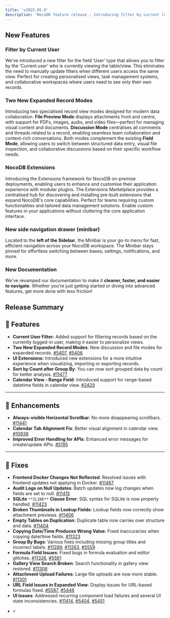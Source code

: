 ```yaml
---
title: 'v2025.05.0'
description: 'NocoDB feature release : Introducing filter by current logged in user, NocoDB extensions and two new expanded record modes'
---
```


## New Features

### Filter by Current User

We’ve introduced a new filter for the field ‘User’ type that allows you to filter by the ‘Current user’ who is currently viewing the table/view. This eliminates the need to manually update filters when different users access the same view. Perfect for creating personalised views, task management systems, and collaborative workspaces where users need to see only their own records.

### Two New Expanded Record Modes

Introducing two specialised record view modes designed for modern data collaboration. **File Preview Mode** displays attachments front and centre, with support for PDFs, images, audio, and video files—perfect for managing visual content and documents. **Discussion Mode** centralises all comments and threads related to a record, enabling seamless team collaboration and context-rich conversations. Both modes complement the existing **Field Mode**, allowing users to switch between structured data entry, visual file inspection, and collaborative discussions based on their specific workflow needs.

### NocoDB Extensions 

Introducing the Extensions framework for NocoDB on-premise deployments, enabling users to enhance and customise their application experience with modular plugins. The Extensions Marketplace provides a centralised hub for discovering and installing pre-built extensions that expand NocoDB's core capabilities. Perfect for teams requiring custom functionalities and tailored data management solutions. Enable custom features in your applications without cluttering the core application interface.

### New side navigation drawer (minibar)

Located to the **left of the Sidebar**, the Minibar is your go-to menu for fast, efficient navigation across your NocoDB workspace. The Minibar stays pinned for effortless switching between bases, settings, notifications, and more.

### New Documentation

We've revamped our documentation to make it **cleaner, faster, and easier to navigate**. Whether you're just getting started or diving into advanced features, get more done with less friction!

## Release Summary 

## 🚀 Features

* **Current User Filter:** Added support for filtering records based on the currently logged-in user, making it easier to personalize views.
* **Two New Expanded Record Modes**: New discussion and file modes for expanded records. [#5407](https://github.com/nocodb/nocodb-ee/issues/5407), [#5406](https://github.com/nocodb/nocodb-ee/issues/5406)
* **UI Extensions:** Introduced new extensions for a more intuitive experience when visualizing, importing or exporting records.
* **Sort by Count after Group By**: You can now sort grouped data by count for better analysis. [#11477](https://github.com/nocodb/nocodb/issues/11477)
* **Calendar View - Range Field**: Introduced support for range-based datetime fields in calendar view. [#2429](https://github.com/nocodb/nocodb-ee/issues/2429)

---

## 🎨 Enhancements

* **Always-visible Horizontal Scrollbar**: No more disappearing scrollbars. [#11441](https://github.com/nocodb/nocodb/issues/11441)
* **Calendar Tab Alignment Fix**: Better visual alignment in calendar view. [#10838](https://github.com/nocodb/nocodb/issues/10838)
* **Improved Error Handling for APIs**: Enhanced error messages for create/update APIs. [#5195](https://github.com/nocodb/nocodb-ee/issues/5195)

---

## 🐞 Fixes

* **Frontend Docker Changes Not Reflected**: Resolved issues with frontend updates not applying in Docker. [#11487](https://github.com/nocodb/nocodb/issues/11487)
* **Audit Logs on Null Updates**: Batch updates now log changes when fields are set to null. [#11415](https://github.com/nocodb/nocodb/issues/11415)
* **SQLite** `**ILIKE**` **Clause Error**: SQL syntax for SQLite is now properly handled. [#11423](https://github.com/nocodb/nocodb/issues/11423)
* **Broken Thumbnails in Lookup Fields**: Lookup fields now correctly show attachment previews. [#11406](https://github.com/nocodb/nocodb/issues/11406)
* **Empty Tables on Duplication**: Duplicate table now carries over structure and data. [#11404](https://github.com/nocodb/nocodb/issues/11404)
* **Copying Date/Time Produces Wrong Value**: Fixed inaccuracies when copying date/time fields. [#11323](https://github.com/nocodb/nocodb/issues/11323)
* **Group By Bugs**: Various fixes including missing group titles and incorrect labels. [#11289](https://github.com/nocodb/nocodb/issues/11289), [#11263](https://github.com/nocodb/nocodb/issues/11263), [#5559](https://github.com/nocodb/nocodb-ee/issues/5559)
* **Formula Field Issues**: Fixed bugs in formula evaluation and editor glitches. [#11326](https://github.com/nocodb/nocodb/issues/11326), [#5561](https://github.com/nocodb/nocodb-ee/issues/5561)
* **Gallery View Search Broken**: Search functionality in gallery view restored. [#11306](https://github.com/nocodb/nocodb/issues/11306)
* **Attachment Upload Failures**: Large file uploads are now more stable. [#11301](https://github.com/nocodb/nocodb/issues/11301)
* **URL Field Issues in Expanded View**: Display issues for URL-based formulas fixed. [#5587](https://github.com/nocodb/nocodb-ee/issues/5587), [#5446](https://github.com/nocodb/nocodb-ee/issues/5446)
* **UI Issues**: Addressed recurring component load failures and several UI state inconsistencies. [#11414](https://github.com/nocodb/nocodb/issues/11414), [#5404](https://github.com/nocodb/nocodb-ee/issues/5404), [#5451](https://github.com/nocodb/nocodb-ee/issues/5451)

- ⚡ 
